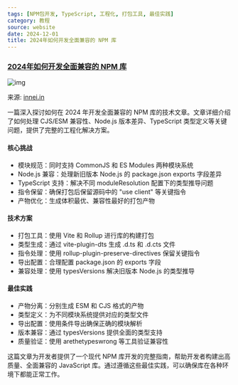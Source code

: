 ```yaml
---
tags: [NPM包开发, TypeScript, 工程化, 打包工具, 最佳实践]
category: 教程
source: website
date: 2024-12-01
title: 2024年如何开发全面兼容的 NPM 库
---
```


### [2024年如何开发全面兼容的 NPM 库](https://innei.in/posts/tech/write-a-universally-compatible-js-library-with-fully-types)

![img](https://img.mengpeng.tech/i/2024/12/07/675440468b2c4.webp)

来源: [innei.in](https://innei.in/posts/tech/write-a-universally-compatible-js-library-with-fully-types)

一篇深入探讨如何在 2024 年开发全面兼容的 NPM 库的技术文章。文章详细介绍了如何处理 CJS/ESM 兼容性、Node.js 版本差异、TypeScript 类型定义等关键问题，提供了完整的工程化解决方案。

#### 核心挑战
- 模块规范：同时支持 CommonJS 和 ES Modules 两种模块系统
- Node.js 兼容：处理新旧版本 Node.js 的 package.json exports 字段差异
- TypeScript 支持：解决不同 moduleResolution 配置下的类型推导问题
- 指令保留：确保打包后保留源码中的 "use client" 等关键指令
- 产物优化：生成体积最优、兼容性最好的打包产物

#### 技术方案
- 打包工具：使用 Vite 和 Rollup 进行库的构建打包
- 类型生成：通过 vite-plugin-dts 生成 .d.ts 和 .d.cts 文件
- 指令处理：使用 rollup-plugin-preserve-directives 保留关键指令
- 导出配置：合理配置 package.json 的 exports 字段
- 兼容处理：使用 typesVersions 解决旧版本 Node.js 的类型推导

#### 最佳实践
- 产物分离：分别生成 ESM 和 CJS 格式的产物
- 类型定义：为不同模块系统提供对应的类型文件
- 导出配置：使用条件导出确保正确的模块解析
- 版本兼容：通过 typesVersions 提供全面的类型支持
- 质量验证：使用 arethetypeswrong 等工具验证兼容性

这篇文章为开发者提供了一个现代 NPM 库开发的完整指南，帮助开发者构建出高质量、全面兼容的 JavaScript 库。通过遵循这些最佳实践，可以确保库在各种环境下都能正常工作。